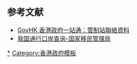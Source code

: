 {{Navbox
|name = 香港出入境管制站
|title = [[香港出入境管制站列表|香港出入境管制站]]
|basestyle = background-color:#E6E6FA;
|listclass = hlist
|image=[[File:Regional Emblem of Hong Kong.svg|70px|香港特別行政區區徽]]
 
|group1 = 陸路
|list1 = {{Navbox|child
　|group1 = 往來中國大陸
　|list1 = 
* <s>[[羅湖站 (香港)|羅湖管制站]]（[[羅湖口岸]]）</s>
* <s>[[文錦渡口岸|文錦渡管制站]]（[[文錦渡口岸]]）</s>
* <s>[[沙頭角管制站]]（[[沙头角口岸]]）</s>
* <s>[[落馬洲管制站]]（[[皇崗口岸]]）</s>
* <s>[[落馬洲站|落馬洲支線管制站]]（[[福田口岸]]）</s>
* [[深圳灣口岸|-{zh-hant:深圳灣管制站; zh-hans:深圳湾管制站}-]]（[[深圳灣口岸]]）
* [[港珠澳大橋香港口岸|港珠澳大橋管制站]]（[[港珠澳大橋珠澳口岸#珠海公路口岸|港珠澳大桥珠海公路口岸]]）
* <s>[[香園圍邊境管制站|香園圍管制站]]（[[香園圍邊境管制站|蓮塘口岸]]）</s>
|group2 = 往來澳門
　|list2 = 
* [[港珠澳大橋香港口岸|港珠澳大橋管制站]]（[[港珠澳大橋珠澳口岸#澳門邊檢大樓|港珠澳大橋出入境事務站]]）
}}

|group2 = 鐵路
|list2 = {{Navbox|child
　|group1 = 往來中國大陸
　|list1 =
* <s>[[紅磡站|紅磡管制站]]（[[廣州鐵路口岸]]
* [[常平站|東莞鐵路口岸]]
* [[上海鐵路口岸]]
* [[北京鐵路口岸]]）</s>
* <s>[[香港西九龍站|高鐵西九龍管制站]]（[[香港西九龍站#内地口岸出入境大厅|廣深港高鐵西九龍站口岸]]）</s>
}}
 
|group3 = 海路
|list3 = {{Navbox|child
|group1 = 往來澳門／中國大陸
|list1 = 
* <s>[[港澳客輪碼頭|港澳客輪碼頭管制站]]</s>
* <s>[[中國客運碼頭|中國客運碼頭管制站]]</s>

|group2 = 郵輪碼頭
|list2 = 
* <s>[[海運大廈|海運大廈郵輪碼頭]]</s>
* <s>[[啟德郵輪碼頭|啟德郵輪碼頭管制站]]</s>
}}
 
|group4 = 港口
|list4 = {{Navbox|child
|group1 = 往來中國大陸／外國
|list1 = 
* [[內河碼頭 (香港)|內河碼頭管制站]]（屯門）
* [[中環碼頭#1號碼頭 - 中區政府碼頭|港口管制站]]（[[維多利亞港]]）
}}
 
|group5 = 民航
|list5 = {{Navbox|child

|group1 = 直昇機場
|list1 = 
* <s>港澳客輪碼頭管制站<small>（[[空中快線直升機有限公司|空中快線]]往來澳門[[外港客運碼頭]]之航線）</small></s>

|group2 = 機場
|list2 = 
* [[香港國際機場|香港國際機場管制站]]（[[香港國際機場一號客運大樓|一號客運大樓]]
* ''<s>[[香港國際機場二號客運大樓|二號客運大樓]]''<small>（改建中）</small></s>）
}}
 
|below = 帶有<s>刪除線</s>的管制站因應[[2019冠狀病毒病疫情]]，暂时關閉，恢复时间未定。（[[落馬洲管制站]]、[[文錦渡管制站]]、[[香園圍管制站]]货车检查通道仍正常开放）
}}<noinclude>
== 参考文献 ==
* [http://www.gov.hk/tc/residents/immigration/control/contact.htm GovHK 香港政府一站通：管制站聯絡資料]
* [https://www.nia.gov.cn/n794014/n1050176/n1077211/n1215569/n1215581/index.html 我国通行口岸查询-国家移民管理局]
[[Category:香港出入境管制站|*]]
[[Category:香港政府模板]]
</noinclude>